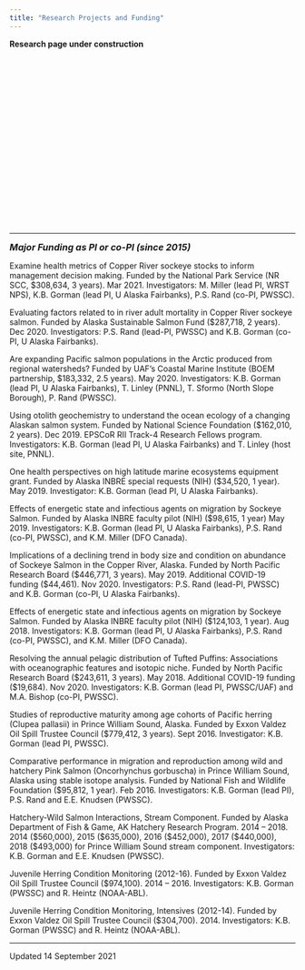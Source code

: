 ```yaml
---
title: "Research Projects and Funding"
---
```

**Research page under construction**
<p>&nbsp;</p>
<p>&nbsp;</p>
<p>&nbsp;</p>
<p>&nbsp;</p>
<p>&nbsp;</p>
<p>&nbsp;</p>
<p>&nbsp;</p>
<p>&nbsp;</p>
<p>&nbsp;</p>
<p>&nbsp;</p>
<HR>
<font size="3"><b><i>Major Funding as PI or co-PI (since 2015)</b></i></font>
<p>Examine health metrics of Copper River sockeye stocks to inform management decision making. Funded by the National Park Service (NR SCC, $308,634, 3 years). Mar 2021. Investigators: M. Miller (lead PI, WRST NPS), K.B. Gorman (lead PI, U Alaska Fairbanks), P.S. Rand (co-PI, PWSSC).

Evaluating factors related to in river adult mortality in Copper River sockeye salmon. Funded by Alaska Sustainable Salmon Fund ($287,718, 2 years). Dec 2020. Investigators: P.S. Rand (lead-PI, PWSSC) and K.B. Gorman (co-PI, U Alaska Fairbanks).

Are expanding Pacific salmon populations in the Arctic produced from regional watersheds? Funded by UAF’s Coastal Marine Institute (BOEM partnership, $183,332, 2.5 years). May 2020. Investigators: K.B. Gorman (lead PI, U Alaska Fairbanks), T. Linley (PNNL), T. Sformo (North Slope Borough), P. Rand (PWSSC).

Using otolith geochemistry to understand the ocean ecology of a changing Alaskan salmon system. Funded by National Science Foundation ($162,010, 2 years). Dec 2019. EPSCoR RII Track-4 Research Fellows program. Investigators: K.B. Gorman (lead PI, U Alaska Fairbanks) and T. Linley (host site, PNNL).

One health perspectives on high latitude marine ecosystems equipment grant. Funded by Alaska INBRE special requests (NIH) ($34,520, 1 year). May 2019. Investigator: K.B. Gorman (lead PI, U Alaska Fairbanks).

Effects of energetic state and infectious agents on migration by Sockeye Salmon. Funded by Alaska INBRE faculty pilot (NIH) ($98,615, 1 year) May 2019. Investigators: K.B. Gorman (lead PI, U Alaska Fairbanks), P.S. Rand (co-PI, PWSSC), and K.M. Miller (DFO Canada).

Implications of a declining trend in body size and condition on abundance of Sockeye Salmon in the Copper River, Alaska. Funded by North Pacific Research Board ($446,771, 3 years). May 2019. Additional COVID-19 funding ($44,461). Nov 2020. Investigators: P.S. Rand (lead-PI, PWSSC) and K.B. Gorman (co-PI, U Alaska Fairbanks).

Effects of energetic state and infectious agents on migration by Sockeye Salmon. Funded by Alaska INBRE faculty pilot (NIH) ($124,103, 1 year). Aug 2018. Investigators: K.B. Gorman (lead PI, U Alaska Fairbanks), P.S. Rand (co-PI, PWSSC), and K.M. Miller (DFO Canada).

Resolving the annual pelagic distribution of Tufted Puffins: Associations with oceanographic features and isotopic niche. Funded by North Pacific Research Board ($243,611, 3 years). May 2018. Additional COVID-19 funding ($19,684). Nov 2020. Investigators: K.B. Gorman (lead PI, PWSSC/UAF) and M.A. Bishop (co-PI, PWSSC).

Studies of reproductive maturity among age cohorts of Pacific herring (Clupea pallasii) in Prince William Sound, Alaska. Funded by Exxon Valdez Oil Spill Trustee Council ($779,412, 3 years). Sept 2016. Investigator: K.B. Gorman (lead PI, PWSSC).

Comparative performance in migration and reproduction among wild and hatchery Pink Salmon (Oncorhynchus gorbuscha) in Prince William Sound, Alaska using stable isotope analysis. Funded by National Fish and Wildlife Foundation ($95,812, 1 year). Feb 2016. Investigators: K.B. Gorman (lead PI), P.S. Rand and E.E. Knudsen (PWSSC).

Hatchery-Wild Salmon Interactions, Stream Component. Funded by Alaska Department of Fish & Game, AK Hatchery Research Program. 2014 – 2018. 2014 ($560,000), 2015 ($635,000), 2016 ($452,000), 2017 ($440,000), 2018 ($493,000) for Prince William Sound stream component. Investigators: K.B. Gorman and E.E. Knudsen (PWSSC).

Juvenile Herring Condition Monitoring (2012-16). Funded by Exxon Valdez Oil Spill Trustee Council ($974,100). 2014 – 2016. Investigators: K.B. Gorman (PWSSC) and R. Heintz (NOAA-ABL).

Juvenile Herring Condition Monitoring, Intensives (2012-14). Funded by Exxon Valdez Oil Spill Trustee Council ($304,700). 2014. Investigators: K.B. Gorman (PWSSC) and R. Heintz (NOAA-ABL).

<HR>
Updated 14 September 2021